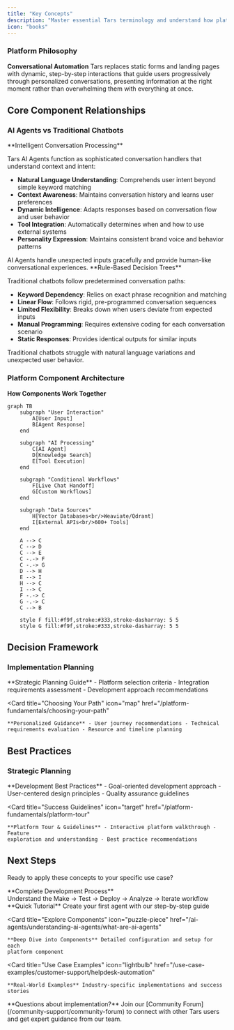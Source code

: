 ```yaml
---
title: "Key Concepts"
description: "Master essential Tars terminology and understand how platform components work together"
icon: "books"
---
```


### Platform Philosophy

**Conversational Automation**
Tars replaces static forms and landing pages with dynamic, step-by-step interactions that guide users progressively through personalized conversations, presenting information at the right moment rather than overwhelming them with everything at once.

## Core Component Relationships

### AI Agents vs Traditional Chatbots

<Tabs>
<Tab title="AI Agents (Tars Approach)">
**Intelligent Conversation Processing**

Tars AI Agents function as sophisticated conversation handlers that understand context and intent:

- **Natural Language Understanding**: Comprehends user intent beyond simple keyword matching
- **Context Awareness**: Maintains conversation history and learns user preferences
- **Dynamic Intelligence**: Adapts responses based on conversation flow and user behavior
- **Tool Integration**: Automatically determines when and how to use external systems
- **Personality Expression**: Maintains consistent brand voice and behavior patterns

<Check>
AI Agents handle unexpected inputs gracefully and provide human-like conversational experiences.
</Check>
</Tab>

<Tab title="Traditional Chatbots">
**Rule-Based Decision Trees**

Traditional chatbots follow predetermined conversation paths:

- **Keyword Dependency**: Relies on exact phrase recognition and matching
- **Linear Flow**: Follows rigid, pre-programmed conversation sequences
- **Limited Flexibility**: Breaks down when users deviate from expected inputs
- **Manual Programming**: Requires extensive coding for each conversation scenario
- **Static Responses**: Provides identical outputs for similar inputs

<Warning>
Traditional chatbots struggle with natural language variations and unexpected user behavior.
</Warning>
</Tab>
</Tabs>

### Platform Component Architecture

**How Components Work Together**

```mermaid
graph TB
    subgraph "User Interaction"
        A[User Input]
        B[Agent Response]
    end

    subgraph "AI Processing"
        C[AI Agent]
        D[Knowledge Search]
        E[Tool Execution]
    end

    subgraph "Conditional Workflows"
        F[Live Chat Handoff]
        G[Custom Workflows]
    end

    subgraph "Data Sources"
        H[Vector Databases<br/>Weaviate/Qdrant]
        I[External APIs<br/>600+ Tools]
    end

    A --> C
    C --> D
    C --> E
    C -.-> F
    C -.-> G
    D --> H
    E --> I
    H --> C
    I --> C
    F -.-> C
    G -.-> C
    C --> B

    style F fill:#f9f,stroke:#333,stroke-dasharray: 5 5
    style G fill:#f9f,stroke:#333,stroke-dasharray: 5 5
```

## Decision Framework

### Implementation Planning

<CardGroup cols={2}>
  <Card
    title="Decision Framework"
    icon="compass"
    href="/platform-fundamentals/decision-framework"
  >
    **Strategic Planning Guide** - Platform selection criteria - Integration
    requirements assessment - Development approach recommendations
  </Card>

  <Card
    title="Choosing Your Path"
    icon="map"
    href="/platform-fundamentals/choosing-your-path"
  >
    **Personalized Guidance** - User journey recommendations - Technical
    requirements evaluation - Resource and timeline planning
  </Card>
</CardGroup>

## Best Practices

### Strategic Planning

<CardGroup cols={2}>
  <Card
    title="Implementation Strategy"
    icon="strategy"
    href="/introduction-to-development/getting-started-with-workflow"
  >
    **Development Best Practices** - Goal-oriented development approach -
    User-centered design principles - Quality assurance guidelines
  </Card>

  <Card
    title="Success Guidelines"
    icon="target"
    href="/platform-fundamentals/platform-tour"
  >
    **Platform Tour & Guidelines** - Interactive platform walkthrough - Feature
    exploration and understanding - Best practice recommendations
  </Card>
</CardGroup>

## Next Steps

Ready to apply these concepts to your specific use case?

<CardGroup cols={2}>
  <Card
    title="Development Lifecycle"
    icon="code"
    href="/introduction-to-development/development-lifecycle-overview"
  >
    **Complete Development Process**
    <br />
    Understand the Make → Test → Deploy → Analyze → Iterate workflow
  </Card>

  <Card title="Start Building" icon="rocket" href="/quickstart">
    **Quick Tutorial** Create your first agent with our step-by-step guide
  </Card>

  <Card
    title="Explore Components"
    icon="puzzle-piece"
    href="/ai-agents/understanding-ai-agents/what-are-ai-agents"
  >
    **Deep Dive into Components** Detailed configuration and setup for each
    platform component
  </Card>

  <Card
    title="Use Case Examples"
    icon="lightbulb"
    href="/use-case-examples/customer-support/helpdesk-automation"
  >
    **Real-World Examples** Industry-specific implementations and success
    stories
  </Card>
</CardGroup>

<Note>
  **Questions about implementation?** Join our [Community
  Forum](/community-support/community-forum) to connect with other Tars users
  and get expert guidance from our team.
</Note>
